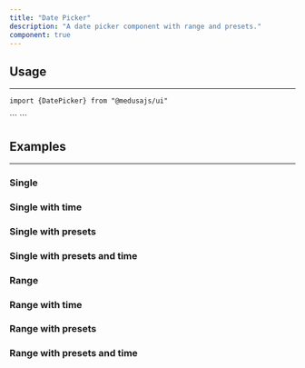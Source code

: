 ```yaml
---
title: "Date Picker"
description: "A date picker component with range and presets."
component: true
---
```


<ComponentExample name="date-picker-demo" />

## Usage

---

<Snippet>```import {DatePicker} from "@medusajs/ui"```</Snippet>

<Snippet>
  ```
  <DatePicker />
  ```
</Snippet>

## Examples

---

### Single

<ComponentExample name="date-picker-single" />

### Single with time

<ComponentExample name="date-picker-single-time" />

### Single with presets

<ComponentExample name="date-picker-single-presets" />

### Single with presets and time

<ComponentExample name="date-picker-single-presets-time" />

### Range

<ComponentExample name="date-picker-range" />

### Range with time

<ComponentExample name="date-picker-range-time" />

### Range with presets

<ComponentExample name="date-picker-range-presets" />

### Range with presets and time

<ComponentExample name="date-picker-range-presets-time" />